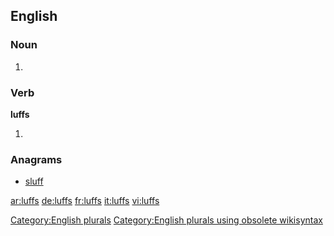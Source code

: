 ==English==

===Noun===
{{head|en}}

# {{plural of|luff}}

===Verb===
'''luffs'''

# {{en-third-person singular of|luff}}

===Anagrams===
* [[sluff#English|sluff]]

[[Category:English plurals]][[Category:English plurals using obsolete wikisyntax]]

[[ar:luffs]]
[[de:luffs]]
[[fr:luffs]]
[[it:luffs]]
[[vi:luffs]]